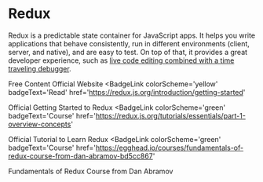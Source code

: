 # Redux

Redux is a predictable state container for JavaScript apps. It helps you write applications that behave consistently, run in different environments (client, server, and native), and are easy to test. On top of that, it provides a great developer experience, such as [live code editing combined with a time traveling debugger](https://github.com/reduxjs/redux-devtools).

<ResourceGroupTitle>Free Content</ResourceGroupTitle>
<BadgeLink colorScheme='yellow' badgeText='Read' href='https://redux.js.org/'>
  Official Website
</BadgeLink>
<BadgeLink
  colorScheme='yellow'
  badgeText='Read'
  href='https://redux.js.org/introduction/getting-started'
>
  Official Getting Started to Redux
</BadgeLink>
<BadgeLink
  colorScheme='green'
  badgeText='Course'
  href='https://redux.js.org/tutorials/essentials/part-1-overview-concepts'
>
  Official Tutorial to Learn Redux
</BadgeLink>
<BadgeLink
  colorScheme='green'
  badgeText='Course'
  href='https://egghead.io/courses/fundamentals-of-redux-course-from-dan-abramov-bd5cc867'
>
  Fundamentals of Redux Course from Dan Abramov
</BadgeLink>
